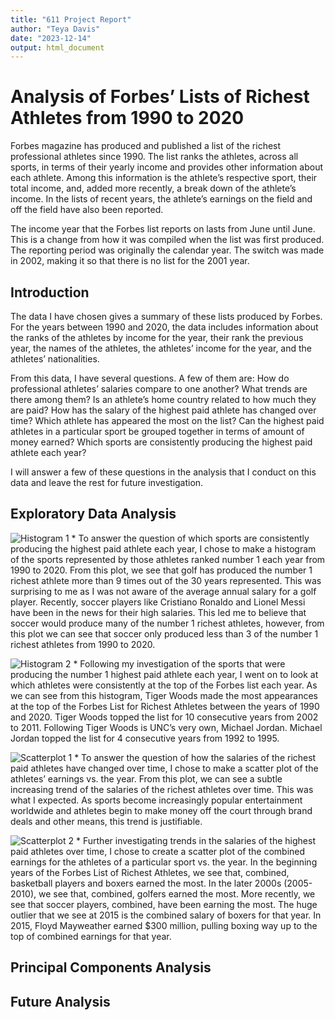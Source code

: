 ```yaml
---
title: "611 Project Report"
author: "Teya Davis"
date: "2023-12-14"
output: html_document
---
```


# Analysis of Forbes' Lists of Richest Athletes from 1990 to 2020
  
  Forbes magazine has produced and published a list of the richest professional athletes since 1990. The list ranks the athletes, across all sports, in terms of their yearly income and provides other information about each athlete. Among this information is the athlete's respective sport, their total income, and, added more recently, a break down of the athlete's income. In the lists of recent years, the athlete's earnings on the field and off the field have also been reported.
  
  The income year that the Forbes list reports on lasts from June until June. This is a change from how it was compiled when the list was first produced. The reporting period was originally the calendar year. The switch was made in 2002, making it so that there is no list for the 2001 year.

## Introduction

  The data I have chosen gives a summary of these lists produced by Forbes. For the years between 1990 and 2020, the data includes information about the ranks of the athletes by income for the year, their rank the previous year, the names of the athletes, the athletes' income for the year, and the athletes' nationalities.
  
  From this data, I have several questions. A few of them are: How do professional athletes’ salaries compare to one another? What trends are there among them? Is an athlete’s home country related to how much they are paid? How has the salary of the highest paid athlete has changed over time? Which athlete has appeared the most on the list? Can the highest paid athletes in a particular sport be grouped together in terms of amount of money earned? Which sports are consistently producing the highest paid athlete each year?
  
  I will answer a few of these questions in the analysis that I conduct on this data and leave the rest for future investigation.

## Exploratory Data Analysis

![Histogram 1](figures/Histogram1025.png)
* To answer the question of which sports are consistently producing the highest paid athlete each year, I chose to make a histogram of the sports represented by those athletes ranked number 1 each year from 1990 to 2020. From this plot, we see that golf has produced the number 1 richest athlete more than 9 times out of the 30 years represented. This was surprising to me as I was not aware of the average annual salary for a golf player. Recently, soccer players like Cristiano Ronaldo and Lionel Messi have been in the news for their high salaries. This led me to believe that soccer would produce many of the number 1 richest athletes, however, from this plot we can see that soccer only produced less than 3 of the number 1 richest athletes from 1990 to 2020.

![Histogram 2](figures/Histogram1204.png)
* Following my investigation of the sports that were producing the number 1 highest paid athlete each year, I went on to look at which athletes were consistently at the top of the Forbes list each year. As we can see from this histogram, Tiger Woods made the most appearances at the top of the Forbes List for Richest Athletes between the years of 1990 and 2020. Tiger Woods topped the list for 10 consecutive years from 2002 to 2011. Following Tiger Woods is UNC's very own, Michael Jordan. Michael Jordan topped the list for 4 consecutive years from 1992 to 1995.

![Scatterplot 1](figures/Scatterplot1025.png)
* To answer the question of how the salaries of the richest paid athletes have changed over time, I chose to make a scatter plot of the athletes' earnings vs. the year. From this plot, we can see a subtle increasing trend of the salaries of the richest athletes over time. This was what I expected. As sports become increasingly popular entertainment worldwide and athletes begin to make money off the court through brand deals and other means, this trend is justifiable.

![Scatterplot 2](figures/Scatterplot1204.png)
* Further investigating trends in the salaries of the highest paid athletes over time, I chose to create a scatter plot of the combined earnings for the athletes of a particular sport vs. the year. In the beginning years of the Forbes List of Richest Athletes, we see that, combined, basketball players and boxers earned the most. In the later 2000s (2005-2010), we see that, combined, golfers earned the most. More recently, we see that soccer players, combined, have been earning the most. The huge outlier that we see at 2015 is the combined salary of boxers for that year. In 2015, Floyd Mayweather earned $300 million, pulling boxing way up to the top of combined earnings for that year.

## Principal Components Analysis

## Future Analysis